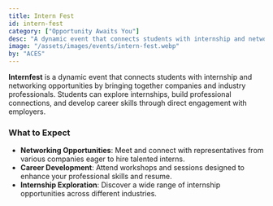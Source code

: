 ```yaml
---
title: Intern Fest
id: intern-fest
category: ["Opportunity Awaits You"]
desc: "A dynamic event that connects students with internship and networking opportunities by bringing together companies and industry professionals. Students can explore internships, build professional connections, and develop career skills through direct engagement with employers."
image: "/assets/images/events/intern-fest.webp"
by: "ACES"
---
```


**Internfest** is a dynamic event that connects students with internship and networking opportunities by bringing together companies and industry professionals. Students can explore internships, build professional connections, and develop career skills through direct engagement with employers.

### What to Expect

- **Networking Opportunities**: Meet and connect with representatives from various companies eager to hire talented interns.
- **Career Development**: Attend workshops and sessions designed to enhance your professional skills and resume.
- **Internship Exploration**: Discover a wide range of internship opportunities across different industries.
